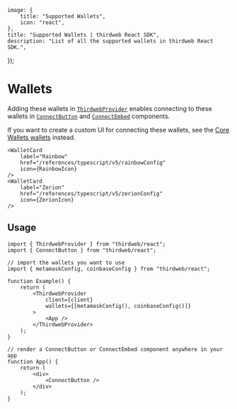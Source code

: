 
	image: {
		title: "Supported Wallets",
		icon: "react",
	},
	title: "Supported Wallets | thirdweb React SDK",
	description: "List of all the supported wallets in thirdweb React SDK.",
});

# Wallets

Adding these wallets in [`ThirdwebProvider`](/typescript/v5/react/ThirdwebProvider) enables connecting to these wallets in [`ConnectButton`](/typescript/v5/react/components/ConnectButton) and [`ConnectEmbed`](/typescript/v5/react/components/ConnectEmbed) components.

If you want to create a custom UI for connecting these wallets, see the [Core Wallets wallets](/typescript/v5/wallets) instead.

<WalletCardGrid>
		<WalletCard
		label="Embedded Wallet"
		href="/references/typescript/v5/embeddedWalletConfig"
		icon={EmbeddedWalletIcon}
	/>
	<WalletCard
		label="Smart Wallet"
		href="/references/typescript/v5/smartWalletConfig"
		icon={SmartWalletIcon}
	/>
	<WalletCard
		label="MetaMask"
		href="/references/typescript/v5/metamaskConfig"
		icon={MetaMaskIcon}
	/>
	<WalletCard
		label="Coinbase"
		href="/references/typescript/v5/coinbaseConfig"
		icon={CoinbaseIcon}
	/>
	<WalletCard
		label="WalletConnect"
		href="/references/typescript/v5/walletConnectConfig"
		icon={WalletConnectIcon}
	/>

    <WalletCard
    	label="Rainbow"
    	href="/references/typescript/v5/rainbowConfig"
    	icon={RainbowIcon}
    />
    <WalletCard
    	label="Zerion"
    	href="/references/typescript/v5/zerionConfig"
    	icon={ZerionIcon}
    />

</WalletCardGrid>

<div className="h-10" />

## Usage

```tsx
import { ThirdwebProvider } from "thirdweb/react";
import { ConnectButton } from "thirdweb/react";

// import the wallets you want to use
import { metamaskConfig, coinbaseConfig } from "thirdweb/react";

function Example() {
	return (
		<ThirdwebProvider
			client={client}
			wallets={[metamaskConfig(), coinbaseConfig()]}
		>
			<App />
		</ThirdwebProvider>
	);
}

// render a ConnectButton or ConnectEmbed component anywhere in your app
function App() {
	return (
		<div>
			<ConnectButton />
		</div>
	);
}
```
